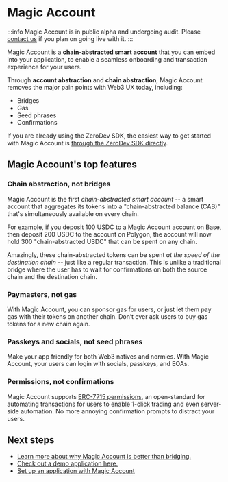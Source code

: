 # Magic Account

:::info
Magic Account is in public alpha and undergoing audit.  Please [contact us](https://t.me/derek_chiang) if you plan on going live with it.
:::

Magic Account is a **chain-abstracted smart account** that you can embed into your application, to enable a seamless onboarding and transaction experience for your users.

Through **account abstraction** and **chain abstraction**, Magic Account removes the major pain points with Web3 UX today, including:

- Bridges
- Gas
- Seed phrases
- Confirmations

If you are already using the ZeroDev SDK, the easiest way to get started with Magic Account is [through the ZeroDev SDK directly](/sdk/advanced/chain-abstraction).

## Magic Account's top features

### Chain abstraction, not bridges

Magic Account is the first *chain-abstracted smart account* -- a smart account that aggregates its tokens into a "chain-abstracted balance (CAB)" that's simultaneously available on every chain.

For example, if you deposit 100 USDC to a Magic Account account on Base, then deposit 200 USDC to the account on Polygon, the account will now hold 300 "chain-abstracted USDC" that can be spent on any chain.

Amazingly, these chain-abstracted tokens can be spent *at the speed of the destination chain* -- just like a regular transaction.  This is unlike a traditional bridge where the user has to wait for confirmations on both the source chain and the destination chain.

### Paymasters, not gas

With Magic Account, you can sponsor gas for users, or just let them pay gas with their tokens on another chain.  Don’t ever ask users to buy gas tokens for a new chain again.

### Passkeys and socials, not seed phrases

Make your app friendly for both Web3 natives and normies.  With Magic Account, your users can login with socials, passkeys, and EOAs.

### Permissions, not confirmations

Magic Account supports [ERC-7715 permissions](/magic-account/knowledge-base/permissions), an open-standard for automating transactions for users to enable 1-click trading and even server-side automation.  No more annoying confirmation prompts to distract your users.

## Next steps

- [Learn more about why Magic Account is better than bridging.](/magic-account/why-chain-abstraction)
- [Check out a demo application here.](https://demo.magicaccount.io/)
- [Set up an application with Magic Account](/magic-account/setup)